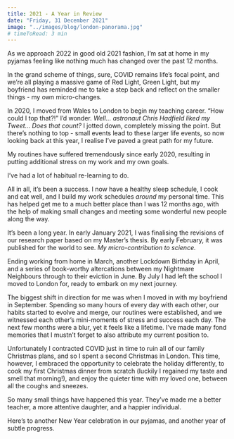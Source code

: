 ```yaml
---
title: 2021 - A Year in Review
date: "Friday, 31 December 2021"
image: "../images/blog/london-panorama.jpg"
# timeToRead: 3 min
---
```


As we approach 2022 in good old 2021 fashion, I’m sat at home in my pyjamas feeling like nothing much has changed over the past 12 months.

In the grand scheme of things, sure, COVID remains life’s focal point, and we’re all playing a massive game of Red Light, Green Light, but my boyfriend has reminded me to take a step back and reflect on the smaller things - my own micro-changes.

In 2020, I moved from Wales to London to begin my teaching career. “How could I top that?!” I’d wonder. _Well... astronaut Chris Hadfield liked my Tweet... Does that count?_ I jotted down, completely missing the point. But there’s nothing to top - small events lead to these larger life events, so now looking back at this year, I realise I’ve paved a great path for my future.

My routines have suffered tremendously since early 2020, resulting in putting additional stress on my work and my own goals.

I’ve had a lot of habitual re-learning to do.

All in all, it’s been a success. I now have a healthy sleep schedule, I cook and eat well, and I build my work schedules _around_ my personal time. This has helped get me to a much better place than I was 12 months ago, with the help of making small changes and meeting some wonderful new people along the way.

It’s been a long year. In early January 2021, I was finalising the revisions of our research paper based on my Master’s thesis. By early February, it was published for the world to see. _My micro-contribution to science._

Ending working from home in March, another Lockdown Birthday in April, and a series of book-worthy altercations between my Nightmare Neighbours through to their eviction in June. By July I had left the school I moved to London for, ready to embark on my next journey.

The biggest shift in direction for me was when I moved in with my boyfriend in September. Spending so many hours of every day with each other, our habits started to evolve and merge, our routines were established, and we witnessed each other’s mini-moments of stress and success each day. The next few months were a blur, yet it feels like a lifetime. I’ve made many fond memories that I mustn’t forget to also attribute my current position to.

Unfortunately I contracted COVID just in time to ruin all of our family Christmas plans, and so I spent a second Christmas in London. This time, however, I embraced the opportunity to celebrate the holiday differently, to cook my first Christmas dinner from scratch (luckily I regained my taste and smell that morning!), and enjoy the quieter time with my loved one, between all the coughs and sneezes.

So many small things have happened this year. They’ve made me a better teacher, a more attentive daughter, and a happier individual.

Here’s to another New Year celebration in our pyjamas, and another year of subtle progress.
